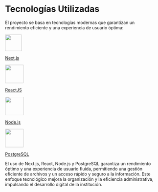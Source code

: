 # Tecnologías Utilizadas

El proyecto se basa en tecnologías modernas que garantizan un rendimiento eficiente y una experiencia de usuario óptima:

<div className="platforms">
   <a href="/integration/shopify" className="platform">
      <div className="logo-container">
         <img src="/images/platforms/next.webp" width="54px" />
      </div>
      <p>Next.js</p>
   </a>
   <a href="/integration/webflow" className="platform">
      <div className="logo-container">
         <img src="/images/platforms/reactjs.svg" width="60px" />
      </div>
      <p>ReactJS</p>
   </a>
   <a href="/integration/woocommerce" className="platform">
      <div className="logo-container">
         <img src="/images/platforms/node.png" width="60px" />
      </div>
      <p>Node.js</p>
   </a>
   <a href="/integration/html" className="platform">
      <div className="logo-container">
         <img src="/images/platforms/Postgresql.png" width="60px" />
      </div>
      <p>PostgreSQL</p>
   </a>
</div>

El uso de Next.js, React, Node.js y PostgreSQL garantiza un rendimiento óptimo y una experiencia de usuario fluida, permitiendo una gestión eficiente de archivos y un acceso rápido y seguro a la información. Este enfoque tecnológico mejora la organización y la eficiencia administrativa, impulsando el desarrollo digital de la institución.